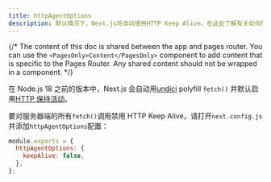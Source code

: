 ```yaml
---
title: httpAgentOptions
description: 默认情况下，Next.js将自动使用HTTP Keep Alive。在此处了解有关如何禁用HTTP Keep Alive的更多信息。
---
```


{/* The content of this doc is shared between the app and pages router. You can use the `<PagesOnly>Content</PagesOnly>` component to add content that is specific to the Pages Router. Any shared content should not be wrapped in a component. */}

在 Node.js 18 之前的版本中，Next.js 会自动用[undici](/docs/architecture/supported-browsers#polyfills) polyfill `fetch()` 并默认启用[HTTP 保持活动](https://developer.mozilla.org/docs/Web/HTTP/Headers/Keep-Alive)。

要对服务器端的所有`fetch()`调用禁用 HTTP Keep Alive，请打开`next.config.js`并添加`httpAgentOptions`配置：

```js filename="next.config.js"
module.exports = {
  httpAgentOptions: {
    keepAlive: false,
  },
};
```
